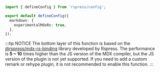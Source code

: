 ```ts title="rspress.config.ts"
import { defineConfig } from 'rspress/config';

export default defineConfig({
  markdown: {
    experimentalMdxRs: true,
  },
});
```

:::tip NOTICE
The bottom layer of this function is based on the [@rspress/mdx-rs-binding](https://github.com/web-infra-dev/mdx-rs-binding) library developed by Rspress. The performance is **5 ~ 10** times higher than the JS version of the MDX compiler, but the JS version of the plugin is not yet supported. If you need to add a custom remark or rehype plugin, it is not recommended to enable this function.
:::
